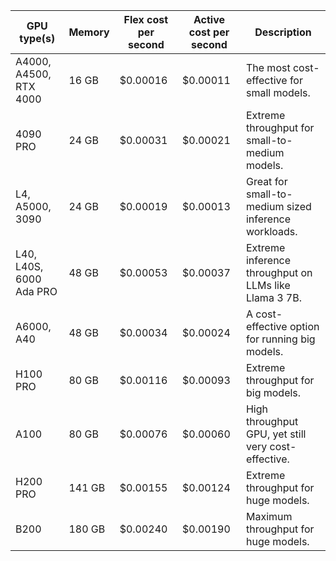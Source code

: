 | **GPU type(s)** | **Memory** | **Flex cost per second** | **Active cost per second** | **Description** |
| --- | --- | --- | --- | --- |
| A4000, A4500, RTX 4000 | 16 GB | $0.00016 | $0.00011 | The most cost-effective for small models. |
| 4090 PRO | 24 GB | $0.00031 | $0.00021 | Extreme throughput for small-to-medium models. |
| L4, A5000, 3090 | 24 GB | $0.00019 | $0.00013 | Great for small-to-medium sized inference workloads. |
| L40, L40S, 6000 Ada PRO | 48 GB | $0.00053 | $0.00037 | Extreme inference throughput on LLMs like Llama 3 7B. |
| A6000, A40 | 48 GB | $0.00034 | $0.00024 | A cost-effective option for running big models. |
| H100 PRO | 80 GB | $0.00116 | $0.00093 | Extreme throughput for big models. |
| A100 | 80 GB | $0.00076 | $0.00060 | High throughput GPU, yet still very cost-effective. |
| H200 PRO | 141 GB | $0.00155 | $0.00124 | Extreme throughput for huge models. |
| B200 | 180 GB | $0.00240 | $0.00190 | Maximum throughput for huge models. |